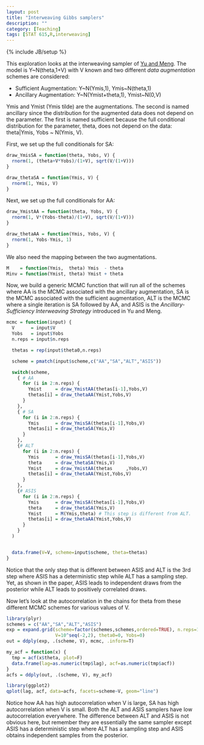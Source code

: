 ```yaml
---
layout: post
title: "Interweaving Gibbs samplers"
description: ""
category: [Teaching]
tags: [STAT 615,R,interweaving]
---
```

{% include JB/setup %}

This exploration looks at the interweaving sampler of [Yu and Meng](http://dx.doi.org/10.1198/jcgs.2011.203main). The model is Y~N(theta,1+V) with V known and two different <em>data augmentation</em> schemes are considered:

- Sufficient Augmentation: Y~N(Ymis,1), Ymis~N(theta,1) 
- Ancillary Augmentation: Y~N(Ymist+theta,1), Ymist~N(0,V)

Ymis and Ymist (Ymis tilde) are the augmentations.
The second is named ancillary since the distribution for the augmented data does not depend on the parameter. The first is named sufficient because the full conditional distribution for the parameter, theta, does not depend on the data: theta|Ymis, Yobs ~ N(Ymis, V). 

First, we set up the full conditionals for SA:

```r
draw_YmisSA = function(theta, Yobs, V) {
  rnorm(1, (theta+V*Yobs)/(1+V), sqrt(V/(1+V)))  
}

draw_thetaSA = function(Ymis, V) {
  rnorm(1, Ymis, V)
}
```

Next, we set up the full conditionals for AA:

```r
draw_YmistAA = function(theta, Yobs, V) {
  rnorm(1, V*(Yobs-theta)/(1+V), sqrt(V/(1+V)))
}

draw_thetaAA = function(Ymis, Yobs, V) {
  rnorm(1, Yobs-Ymis, 1)
}
```

We also need the mapping between the two augmentations. 

```r
M    = function(Ymis,  theta) Ymis  - theta
Minv = function(Ymist, theta) Ymist + theta
```

Now, we build a generic MCMC function that will run all of the schemes where AA is the MCMC associated with the ancillary augmentation, SA is the MCMC associated with the sufficient augmentation, ALT is the MCMC where a single iteration is SA followed by AA, and ASIS is the <em>Ancillary-Sufficiency Interweaving Strategy</em> introduced in Yu and Meng.

```r
mcmc = function(input) {
  V      = input$V 
  Yobs   = input$Yobs
  n.reps = input$n.reps 

  thetas = rep(input$theta0,n.reps)

  scheme = pmatch(input$scheme,c("AA","SA","ALT","ASIS"))

  switch(scheme,
    { # AA
      for (i in 2:n.reps) {
        Ymist     = draw_YmistAA(thetas[i-1],Yobs,V)
        thetas[i] = draw_thetaAA(Ymist,Yobs,V)
      }
    },
    { # SA
      for (i in 2:n.reps) {
        Ymis      = draw_YmisSA(thetas[i-1],Yobs,V)
        thetas[i] = draw_thetaSA(Ymis,V)
      }
    },
    {# ALT
      for (i in 2:n.reps) {
        Ymis      = draw_YmisSA(thetas[i-1],Yobs,V)
        theta     = draw_thetaSA(Ymis,V)
        Ymist     = draw_YmistAA(thetas     ,Yobs,V)
        thetas[i] = draw_thetaAA(Ymist,Yobs,V)
      }
    },
    {# ASIS
      for (i in 2:n.reps) {
        Ymis      = draw_YmisSA(thetas[i-1],Yobs,V)
        theta     = draw_thetaSA(Ymis,V)
        Ymist     = M(Ymis,theta) # This step is different from ALT.
        thetas[i] = draw_thetaAA(Ymist,Yobs,V)
      }
    }
  )


  data.frame(V=V, scheme=input$scheme, theta=thetas)
}
```

Notice that the only step that is different between ASIS and ALT is the 3rd step where ASIS has a deterministic step while ALT has a sampling step. Yet, as shown in the paper, ASIS leads to independent draws from the posterior while ALT leads to positively correlated draws. 

Now let's look at the autocorrelation in the chains for theta from these different MCMC schemes for various values of V.

```r
library(plyr)
schemes = c("AA","SA","ALT","ASIS")
exp = expand.grid(scheme=factor(schemes,schemes,ordered=TRUE), n.reps=1000,
                  V=10^seq(-2,2), theta0=0, Yobs=0)
out = ddply(exp, .(scheme, V), mcmc, .inform=T)

my_acf = function(x) {
  tmp = acf(x$theta, plot=F)
  data.frame(lag=as.numeric(tmp$lag), acf=as.numeric(tmp$acf))
}
acfs = ddply(out, .(scheme, V), my_acf)

library(ggplot2)
qplot(lag, acf, data=acfs, facets=scheme~V, geom="line")
```

Notice how AA has high autocorrelation when V is large, SA has high autocorrelation when V is small. Both the ALT and ASIS samplers have low autocorrelation everywhere. The difference between ALT and ASIS is not obvious here, but remember they are essentially the same sampler except ASIS has a deterministic step where ALT has a sampling step and ASIS obtains independent samples from the posterior. 

